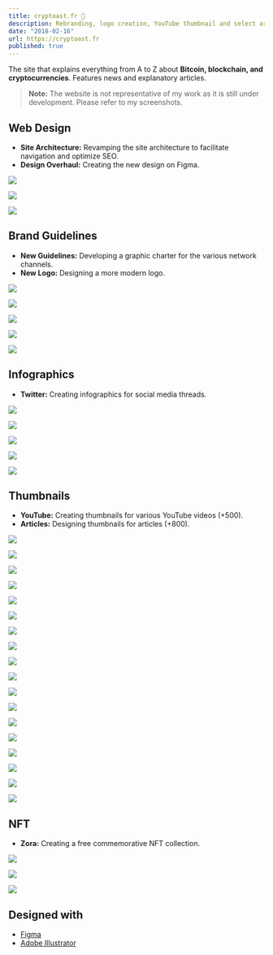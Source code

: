 ```yaml
---
title: cryptoast.fr 🍞
description: Rebranding, logo creation, YouTube thumbnail and select article designs, web design, banner creation, NFT design, video editing, animation, CTA creation...
date: "2018-02-16"
url: https://cryptoast.fr
published: true
---
```


The site that explains everything from A to Z about **Bitcoin, blockchain, and cryptocurrencies**. Features news and explanatory articles.

> **Note:** The website is not representative of my work as it is still under development. Please refer to my screenshots.

## Web Design

- **Site Architecture:** Revamping the site architecture to facilitate navigation and optimize SEO.
- **Design Overhaul:** Creating the new design on Figma.



![](/cryptoast-home.webp)

![](/cryptoast-cmc.webp)

![](/cryptoast-article.webp)

## Brand Guidelines

- **New Guidelines:** Developing a graphic charter for the various network channels.
- **New Logo:** Designing a more modern logo.



![](/cryptoast-logo.webp)

![](/cryptoast-twitter.webp)

![](/6ans.webp)

![](/10m.webp)

![](/cryptoast-spotify.webp)

## Infographics

- **Twitter:** Creating infographics for social media threads.



![](/toast-cm-1.webp)

![](/toast-cm-2.webp)

![](/toast-cm-3.webp)

![](/toast-cm-4.webp)

![](/toast-cm-5.webp)

## Thumbnails

- **YouTube:** Creating thumbnails for various YouTube videos (+500).
- **Articles:** Designing thumbnails for articles (+800).



![](/cryptoast-vitalik.webp)

![](/cryptoast-kraken.webp)

![](/cryptoast-minia-1.webp)

![](/cryptoast-minia-2.webp)

![](/cryptoast-minia-3.webp)

![](/cryptoast-minia-4.webp)

![](/cryptoast-minia-5.webp)

![](/cryptoast-minia-6.webp)

![](/cryptoast-minia-7.webp)

![](/cryptoast-minia-8.webp)

![](/cryptoast-minia-9.webp)

![](/cryptoast-minia-10.webp)

![](/cryptoast-minia-11.webp)

![](/cryptoast-minia-12.webp)

![](/cryptoast-minia-13.webp)

![](/cryptoast-minia-14.webp)

![](/cryptoast-minia-15.webp)

![](/cryptoast-minia-16.webp)

## NFT

- **Zora:** Creating a free commemorative NFT collection.



![](/cryptoast-nft-001.webp)

![](/cryptoast-nft-002.webp)

![](/cryptoast-nft-003.webp)

## Designed with

- [Figma](https://www.figma.com/)
- [Adobe Illustrator](https://www.adobe.com/products/illustrator.html)
